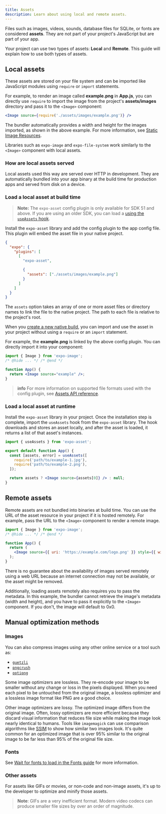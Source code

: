 ```yaml
---
title: Assets
description: Learn about using local and remote assets.
---
```


Files such as images, videos, sounds, database files for SQLite, or fonts are considered **assets**. They are not part of your project's JavaScript but are part of your app.

Your project can use two types of assets: **Local** and **Remote**. This guide will explain how to use both types of assets.

## Local assets

These assets are stored on your file system and can be imported like JavaScript modules using `require` or `import` statements.

For example, to render an image called **example.png** in **App.js**, you can directly use `require` to import the image from the project's **assets/images** directory and pass it to the `<Image>` component:

```jsx App.js
<Image source={require('./assets/images/example.png')} />
```

The bundler automatically provides a width and height for the images imported, as shown in the above example. For more information, see [Static Image Resources](https://reactnative.dev/docs/images#static-image-resources).

Libraries such as `expo-image` and `expo-file-system` work similarly to the `<Image>` component with local assets.

### How are local assets served

Local assets used this way are served over HTTP in development. They are automatically bundled into your app binary at the build time for production apps and served from disk on a device.

### Load a local asset at build time

> **Note:** The `expo-asset` config plugin is only available for SDK 51 and above. If you are using an older SDK, you can load a [using the `useAssets` hook](/versions/v51.0.0/sdk/asset/#useassetsmoduleids).

Install the `expo-asset` library and add the config plugin to the app config file. This plugin will embed the asset file in your native project.

```json app.json
{
  "expo": {
    "plugins": [
      [
        "expo-asset",

        {
          "assets": ["./assets/images/example.png"]
        }
      ]
    ]
  }
}
```

The `assets` option takes an array of one or more asset files or directory names to link the file to the native project. The path to each file is relative to the project's root.

When you [create a new native build](/develop/development-builds/create-a-build/), you can import and use the asset in your project without using a `require` or an `import` statement.

For example, the **example.png** is linked by the above config plugin. You can directly import it into your component:

```jsx App.js
import { Image } from 'expo-image';
/* @hide ... */ /* @end */

function App() {
  return <Image source="example" />;
}
```

> **info** For more information on supported file formats used with the config plugin, see [Assets API reference](/versions/v51.0.0/sdk/asset/#configurable-properties).

### Load a local asset at runtime

Install the `expo-asset` library in your project. Once the installation step is complete, import the `useAssets` hook from the `expo-asset` library. The hook downloads and stores an asset locally, and after the asset is loaded, it returns a list of that asset's instances.

```jsx App.js
import { useAssets } from 'expo-asset';

export default function App() {
  const [assets, error] = useAssets([
    require('path/to/example-1.jpg'),
    require('path/to/example-2.png'),
  ]);

  return assets ? <Image source={assets[0]} /> : null;
}
```

## Remote assets

Remote assets are not bundled into binaries at build time. You can use the URL of the asset resource in your project if it is hosted remotely. For example, pass the URL to the `<Image>` component to render a remote image.

```jsx App.js
import { Image } from 'expo-image';
/* @hide ... */ /* @end */

function App() {
  return (
    <Image source={{ uri: 'https://example.com/logo.png' }} style={{ width: 50, height: 50 }} />
  );
}
```

There is no guarantee about the availability of images served remotely using a web URL because an internet connection may not be available, or the asset might be removed.

Additionally, loading assets remotely also requires you to pass the metadata. In this example, the bundler cannot retrieve the image's metadata (width and height), and you have to pass it explicitly to the `<Image>` component. If you don't, the image will default to 0x0.

## Manual optimization methods

### Images

You can also compress images using any other online service or a tool such as:

- [`guetzli`](https://github.com/google/guetzli)
- [`pngcrush`](https://pmt.sourceforge.io/pngcrush/)
- [`optipng`](http://optipng.sourceforge.net/)

Some image optimizers are lossless. They re-encode your image to be smaller without any change or loss in the pixels displayed. When you need each pixel to be untouched from the original image, a lossless optimizer and a lossless image format like PNG are a good choice.

Other image optimizers are lossy. The optimized image differs from the original image. Often, lossy optimizers are more efficient because they discard visual information that reduces file size while making the image look nearly identical to humans. Tools like `imagemagick` can use comparison algorithms like [SSIM](https://en.wikipedia.org/wiki/Structural_similarity) to show how similar two images look. It's quite common for an optimized image that is over 95% similar to the original image to be far less than 95% of the original file size.

### Fonts

See [Wait for fonts to load in the Fonts guide](/develop/user-interface/fonts/#wait-for-fonts-to-load) for more information.

### Other assets

For assets like GIFs or movies, or non-code and non-image assets, it's up to the developer to optimize and minify those assets.

> **Note**: GIFs are a very inefficient format. Modern video codecs can produce smaller file sizes by over an order of magnitude.
